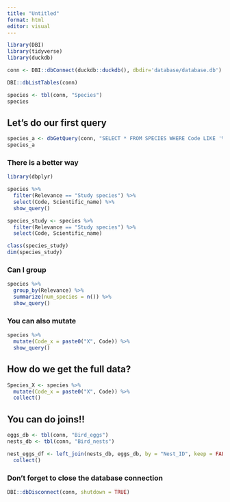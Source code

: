 ```yaml
---
title: "Untitled"
format: html
editor: visual
---
```


```r
library(DBI) 
library(tidyverse)
library(duckdb)
```

```r
conn <- DBI::dbConnect(duckdb::duckdb(), dbdir='database/database.db')
```

```r
DBI::dbListTables(conn)
```

```r
species <- tbl(conn, "Species")
species
```

## Let's do our first query

```r
species_a <- dbGetQuery(conn, "SELECT * FROM SPECIES WHERE Code LIKE '%a'")
species_a
```

### There is a better way

```r
library(dbplyr)
```

```r
species %>% 
  filter(Relevance == "Study species") %>% 
  select(Code, Scientific_name) %>% 
  show_query()
```

```r
species_study <- species %>% 
  filter(Relevance == "Study species") %>% 
  select(Code, Scientific_name)
```

```r
class(species_study)
dim(species_study)
```

### Can I group

```r
species %>% 
  group_by(Relevance) %>% 
  summarize(num_species = n()) %>% 
  show_query()
```

### You can also mutate

```r
species %>% 
  mutate(Code_x = paste0("X", Code)) %>% 
  show_query()
```

## How do we get the full data?

```r
Species_X <- species %>% 
  mutate(Code_x = paste0("X", Code)) %>% 
  collect()
```

## You can do joins!!

```r
eggs_db <- tbl(conn, "Bird_eggs")
nests_db <- tbl(conn, "Bird_nests")
```

```r
nest_eggs_df <- left_join(nests_db, eggs_db, by = "Nest_ID", keep = FALSE) %>% 
  collect()
```

### Don't forget to close the database connection

```r
DBI::dbDisconnect(conn, shutdown = TRUE)
```
